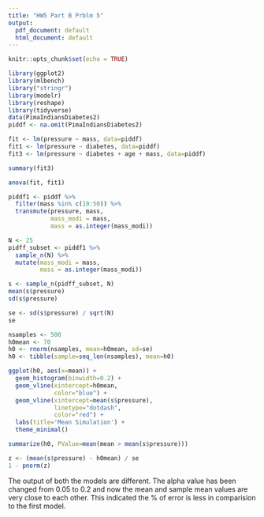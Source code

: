```yaml
---
title: "HW5 Part B Prblm 5"
output:
  pdf_document: default
  html_document: default
---
```


```r
knitr::opts_chunk$set(echo = TRUE)
```

```r
library(ggplot2)
library(mlbench)
library("stringr")
library(modelr)
library(reshape)
library(tidyverse)
data(PimaIndiansDiabetes2)
piddf <- na.omit(PimaIndiansDiabetes2)
```

```r
fit <- lm(pressure ~ mass, data=piddf)
fit1 <- lm(pressure ~ diabetes, data=piddf)
fit3 <- lm(pressure ~ diabetes + age + mass, data=piddf)
```

```r
summary(fit3)
```

```r
anova(fit, fit1)

piddf1 <- piddf %>%
  filter(mass %in% c(19:50)) %>%
  transmute(pressure, mass,
            mass_modi = mass,
            mass = as.integer(mass_modi))

N <- 25
pidff_subset <- piddf1 %>%
  sample_n(N) %>%
  mutate(mass_modi = mass,
         mass = as.integer(mass_modi))

s <- sample_n(pidff_subset, N)
mean(s$pressure)
sd(s$pressure)

se <- sd(s$pressure) / sqrt(N)
se

nsamples <- 500
h0mean <- 70
h0 <- rnorm(nsamples, mean=h0mean, sd=se)
h0 <- tibble(sample=seq_len(nsamples), mean=h0)

ggplot(h0, aes(x=mean)) + 
  geom_histogram(binwidth=0.2) +
  geom_vline(xintercept=h0mean,
             color="blue") +
  geom_vline(xintercept=mean(s$pressure),
             linetype="dotdash",
             color="red") +
  labs(title='Mean Simulation') +
  theme_minimal()

summarize(h0, PValue=mean(mean > mean(s$pressure))) 

z <- (mean(s$pressure) - h0mean) / se
1 - pnorm(z)
```

The output of both the models are different. The alpha value has been changed from 0.05 to 0.2 and now the mean and sample mean values are very close to each other. This indicated the % of error is less in comparision to the first model. 